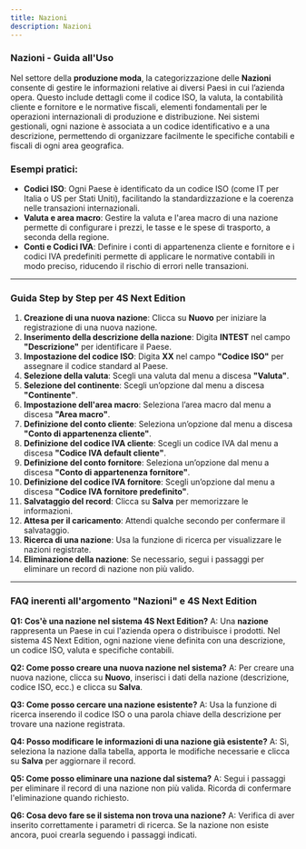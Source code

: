 ```yaml
---
title: Nazioni
description: Nazioni
---
```


### Nazioni - Guida all'Uso

Nel settore della **produzione moda**, la categorizzazione delle **Nazioni** consente di gestire le informazioni relative ai diversi Paesi in cui l’azienda opera. Questo include dettagli come il codice ISO, la valuta, la contabilità cliente e fornitore e le normative fiscali, elementi fondamentali per le operazioni internazionali di produzione e distribuzione. Nei sistemi gestionali, ogni nazione è associata a un codice identificativo e a una descrizione, permettendo di organizzare facilmente le specifiche contabili e fiscali di ogni area geografica.

### Esempi pratici:

* **Codici ISO**: Ogni Paese è identificato da un codice ISO (come IT per Italia o US per Stati Uniti), facilitando la standardizzazione e la coerenza nelle transazioni internazionali.
* **Valuta e area macro**: Gestire la valuta e l'area macro di una nazione permette di configurare i prezzi, le tasse e le spese di trasporto, a seconda della regione.
* **Conti e Codici IVA**: Definire i conti di appartenenza cliente e fornitore e i codici IVA predefiniti permette di applicare le normative contabili in modo preciso, riducendo il rischio di errori nelle transazioni.

***

### Guida Step by Step per **4S Next Edition**

1. **Creazione di una nuova nazione**: Clicca su **Nuovo** per iniziare la registrazione di una nuova nazione.
2. **Inserimento della descrizione della nazione**: Digita **INTEST** nel campo **"Descrizione"** per identificare il Paese.
3. **Impostazione del codice ISO**: Digita **XX** nel campo **"Codice ISO"** per assegnare il codice standard al Paese.
4. **Selezione della valuta**: Scegli una valuta dal menu a discesa **"Valuta"**.
5. **Selezione del continente**: Scegli un’opzione dal menu a discesa **"Continente"**.
6. **Impostazione dell'area macro**: Seleziona l’area macro dal menu a discesa **"Area macro"**.
7. **Definizione del conto cliente**: Seleziona un’opzione dal menu a discesa **"Conto di appartenenza cliente"**.
8. **Definizione del codice IVA cliente**: Scegli un codice IVA dal menu a discesa **"Codice IVA default cliente"**.
9. **Definizione del conto fornitore**: Seleziona un’opzione dal menu a discesa **"Conto di appartenenza fornitore"**.
10. **Definizione del codice IVA fornitore**: Scegli un’opzione dal menu a discesa **"Codice IVA fornitore predefinito"**.
11. **Salvataggio del record**: Clicca su **Salva** per memorizzare le informazioni.
12. **Attesa per il caricamento**: Attendi qualche secondo per confermare il salvataggio.
13. **Ricerca di una nazione**: Usa la funzione di ricerca per visualizzare le nazioni registrate.
14. **Eliminazione della nazione**: Se necessario, segui i passaggi per eliminare un record di nazione non più valido.

***

### FAQ inerenti all'argomento "**Nazioni"** e 4S Next Edition

**Q1: Cos'è una nazione nel sistema 4S Next Edition?**
A: Una **nazione** rappresenta un Paese in cui l'azienda opera o distribuisce i prodotti. Nel sistema 4S Next Edition, ogni nazione viene definita con una descrizione, un codice ISO, valuta e specifiche contabili.

**Q2: Come posso creare una nuova nazione nel sistema?**
A: Per creare una nuova nazione, clicca su **Nuovo**, inserisci i dati della nazione (descrizione, codice ISO, ecc.) e clicca su **Salva**.

**Q3: Come posso cercare una nazione esistente?**
A: Usa la funzione di ricerca inserendo il codice ISO o una parola chiave della descrizione per trovare una nazione registrata.

**Q4: Posso modificare le informazioni di una nazione già esistente?**
A: Sì, seleziona la nazione dalla tabella, apporta le modifiche necessarie e clicca su **Salva** per aggiornare il record.

**Q5: Come posso eliminare una nazione dal sistema?**
A: Segui i passaggi per eliminare il record di una nazione non più valida. Ricorda di confermare l'eliminazione quando richiesto.

**Q6: Cosa devo fare se il sistema non trova una nazione?**
A: Verifica di aver inserito correttamente i parametri di ricerca. Se la nazione non esiste ancora, puoi crearla seguendo i passaggi indicati.